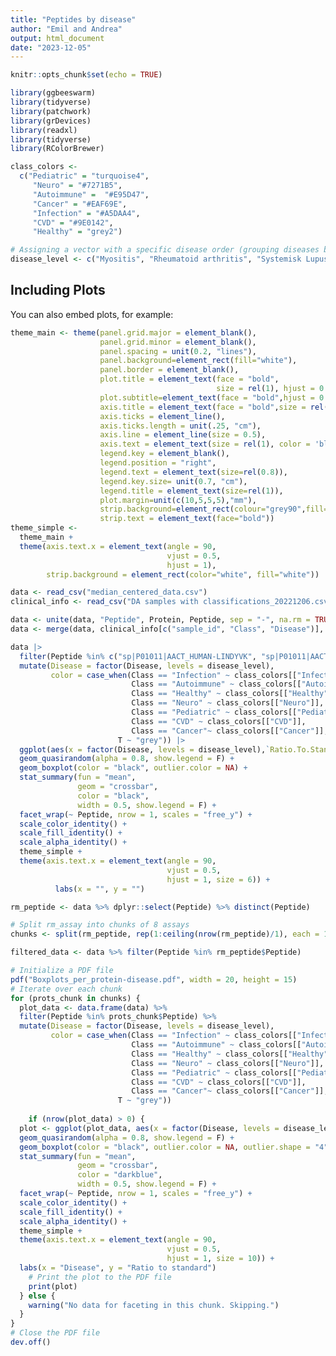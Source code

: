 ---
title: "Peptides by disease"
author: "Emil and Andrea"
output: html_document
date: "2023-12-05"
---

```{r setup, include=FALSE}
knitr::opts_chunk$set(echo = TRUE)
```

```{r}
library(ggbeeswarm)
library(tidyverse)
library(patchwork)
library(grDevices)
library(readxl)
library(tidyverse)
library(RColorBrewer)
```


```{r, palette, echo=FALSE}
class_colors <- 
  c("Pediatric" = "turquoise4",
     "Neuro" = "#7271B5",
     "Autoimmune" =  "#E95D47",
     "Cancer" = "#EAF69E",
     "Infection" = "#A5DAA4",
     "CVD" = "#9E0142",
     "Healthy" = "grey2")

```


```{r, levels, echo=FALSE}
# Assigning a vector with a specific disease order (grouping diseases by class) 
disease_level <- c("Myositis", "Rheumatoid arthritis", "Systemisk Lupus Erythematosus", "Scleroderma", "Multiple sclerosis", "Sjögrens syndrome", "Hepatocellular cancer", "Melanoma", "Pancreatic cancer", "Fatty Liver Disease", "Chronic Liver Disease (CLD)", "Acute coronary syndrome", "Venous thromboembolism (suspected)", "Venous thromboembolism", "Occlusion or stenosis of the carotid artery", "NAFLD", "Obesity", "Healthy", "Viral hepatitis related cirrhosis", "Pyelonephritis", "Pneumonia", "Sepsis", "Necrotizing soft tissue infection", "Bipolar disorder", "Schizophrenia", "Pediatric Diseases") 
```

## Including Plots

You can also embed plots, for example:

```{r, echo=FALSE}
theme_main <- theme(panel.grid.major = element_blank(),
                    panel.grid.minor = element_blank(),
                    panel.spacing = unit(0.2, "lines"),
                    panel.background=element_rect(fill="white"),
                    panel.border = element_blank(),
                    plot.title = element_text(face = "bold",
                                              size = rel(1), hjust = 0.5),
                    plot.subtitle=element_text(face = "bold",hjust = 0.5, size=rel(1),vjust=1),
                    axis.title = element_text(face = "bold",size = rel(1)),
                    axis.ticks = element_line(),
                    axis.ticks.length = unit(.25, "cm"),
                    axis.line = element_line(size = 0.5),
                    axis.text = element_text(size = rel(1), color = 'black'),
                    legend.key = element_blank(),
                    legend.position = "right",
                    legend.text = element_text(size=rel(0.8)),
                    legend.key.size= unit(0.7, "cm"),
                    legend.title = element_text(size=rel(1)),
                    plot.margin=unit(c(10,5,5,5),"mm"),
                    strip.background=element_rect(colour="grey90",fill="grey90"),
                    strip.text = element_text(face="bold"))
theme_simple <-
  theme_main +
  theme(axis.text.x = element_text(angle = 90,
                                   vjust = 0.5,
                                   hjust = 1),
        strip.background = element_rect(color="white", fill="white"))
```

```{r}
data <- read_csv("median_centered_data.csv")
clinical_info <- read_csv("DA samples with classifications_20221206.csv")
```

```{r}
data <- unite(data, "Peptide", Protein, Peptide, sep = "-", na.rm = TRUE)
data <- merge(data, clinical_info[c("sample_id", "Class", "Disease")], by = "sample_id", all.x = TRUE)

```

```{r}
data |>
  filter(Peptide %in% c("sp|P01011|AACT_HUMAN-LINDYVK", "sp|P01011|AACT_HUMAN-LYGSEAFATDFQDSAAAK", "sp|P01011|AACT_HUMAN-EQLSLLDR", "sp|P04004|VTNC_HUMAN-GQYCYELDEK")) |>
  mutate(Disease = factor(Disease, levels = disease_level),
         color = case_when(Class == "Infection" ~ class_colors[["Infection"]],
                           Class == "Autoimmune" ~ class_colors[["Autoimmune"]],
                           Class == "Healthy" ~ class_colors[["Healthy"]],
                           Class == "Neuro" ~ class_colors[["Neuro"]],
                           Class == "Pediatric" ~ class_colors[["Pediatric"]],
                           Class == "CVD" ~ class_colors[["CVD"]],
                           Class == "Cancer"~ class_colors[["Cancer"]],
                        T ~ "grey")) |>
  ggplot(aes(x = factor(Disease, levels = disease_level),`Ratio.To.Standard`, color = color, fill = color, alpha = 0.5)) +
  geom_quasirandom(alpha = 0.8, show.legend = F) +
  geom_boxplot(color = "black", outlier.color = NA) +
  stat_summary(fun = "mean",
               geom = "crossbar",
               color = "black",
               width = 0.5, show.legend = F) +
  facet_wrap(~ Peptide, nrow = 1, scales = "free_y") +
  scale_color_identity() +
  scale_fill_identity() +
  scale_alpha_identity() +
  theme_simple +
  theme(axis.text.x = element_text(angle = 90,
                                   vjust = 0.5,
                                   hjust = 1, size = 6)) + 
          labs(x = "", y = "")
```

```{r}
rm_peptide <- data %>% dplyr::select(Peptide) %>% distinct(Peptide)

# Split rm_assay into chunks of 8 assays
chunks <- split(rm_peptide, rep(1:ceiling(nrow(rm_peptide)/1), each = 1, length.out = nrow(rm_peptide)))

filtered_data <- data %>% filter(Peptide %in% rm_peptide$Peptide)

# Initialize a PDF file
pdf("Boxplots_per_protein-disease.pdf", width = 20, height = 15)
# Iterate over each chunk
for (prots_chunk in chunks) {
  plot_data <- data.frame(data) %>%
  filter(Peptide %in% prots_chunk$Peptide) %>%
  mutate(Disease = factor(Disease, levels = disease_level),
         color = case_when(Class == "Infection" ~ class_colors[["Infection"]],
                           Class == "Autoimmune" ~ class_colors[["Autoimmune"]],
                           Class == "Healthy" ~ class_colors[["Healthy"]],
                           Class == "Neuro" ~ class_colors[["Neuro"]],
                           Class == "Pediatric" ~ class_colors[["Pediatric"]],
                           Class == "CVD" ~ class_colors[["CVD"]],
                           Class == "Cancer"~ class_colors[["Cancer"]],
                        T ~ "grey")) 
  
    if (nrow(plot_data) > 0) {
  plot <- ggplot(plot_data, aes(x = factor(Disease, levels = disease_level), y= `Ratio.To.Standard`, color = color, fill = color, alpha = 0.5)) +
  geom_quasirandom(alpha = 0.8, show.legend = F) +
  geom_boxplot(color = "black", outlier.color = NA, outlier.shape = "4") +
  stat_summary(fun = "mean",
               geom = "crossbar",
               color = "darkblue",
               width = 0.5, show.legend = F) +
  facet_wrap(~ Peptide, nrow = 1, scales = "free_y") +
  scale_color_identity() +
  scale_fill_identity() +
  scale_alpha_identity() +
  theme_simple +
  theme(axis.text.x = element_text(angle = 90,
                                   vjust = 0.5,
                                   hjust = 1, size = 10)) +
  labs(x = "Disease", y = "Ratio to standard")
    # Print the plot to the PDF file
    print(plot)
  } else {
    warning("No data for faceting in this chunk. Skipping.")
  }
}
# Close the PDF file
dev.off()
```


